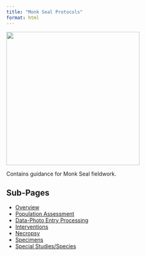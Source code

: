 ```yaml
---
title: "Monk Seal Protocols"
format: html
---
```


![](images/HMS-Researcher.jpg){fig-align="center, height=350}

Contains guidance for Monk Seal fieldwork.

##  Sub-Pages
-   [Overview](https://pifsc-protected-species-division.github.io/PMNM-ARCamps-Manual/content/MonkSealOverview.html)
-   [Population Assessment](https://pifsc-protected-species-division.github.io/PMNM-ARCamps-Manual/content/PopulationAssessment.html)
-   [Data-Photo Entry Processing](https://pifsc-protected-species-division.github.io/PMNM-ARCamps-Manual/content/DataPhotoEntryProcessing.html)
-   [Interventions](https://pifsc-protected-species-division.github.io/PMNM-ARCamps-Manual/content/Interventions.html)
-   [Necropsy](https://pifsc-protected-species-division.github.io/PMNM-ARCamps-Manual/content/Necropsy.html)
-   [Specimens](https://pifsc-protected-species-division.github.io/PMNM-ARCamps-Manual/content/Specimens.html)
-   [Special Studies/Species](https://pifsc-protected-species-division.github.io/PMNM-ARCamps-Manual/content/SpecialStudiesSpecies.html)
